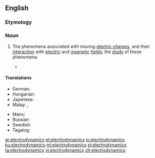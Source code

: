 ==English==
{{wikipedia}}

===Etymology===
{{prefix|electro|dynamics|lang=en}}

===Noun===
{{en-noun|-}}

# {{lb|en|physics}} The phenomena associated with moving [[electric charge]]s, and their [[interaction]] with [[electric]] and [[magnetic]] [[field]]s; the [[study]] of these phenomena.
#* {{quote-magazine|date=2012-01
|author=Michael Riordan
|title=Tackling Infinity
|volume=100|issue=1|page=86
|magazine=[[w:American Scientist|American Scientist]]
|url=http://www.americanscientist.org/bookshelf/pub/tackling-infinity
|passage=Some of the most beautiful and thus appealing physical theories, including quantum '''electrodynamics''' and quantum gravity, have been dogged for decades by infinities that erupt when theorists try to prod their calculations into new domains. Getting rid of these nagging infinities has probably occupied far more effort than was spent in originating the theories.}}

====Translations====
{{trans-top|study of phenomena associated with moving electric charges}}
* German: {{t+|de|Elektrodynamik|f}}
* Hungarian: {{t+|hu|elektrodinamika}}
* Japanese: {{t|ja|電気力学|tr=denkirikigaku|sc=Jpan}}
* Malay: {{t|ms|elektrodinamik}}, {{t|ms|kaji gerak elektrik}}
{{trans-mid}}
* Manx: {{t|gv|lectro-ghleashaghtys|m}}
* Russian: {{t+|ru|электродина́мика|f}}
* Swedish: {{t+|sv|elektrodynamik|c}}
* Tagalog: {{t|tl|dagitsigan}}
{{trans-bottom}}

[[ar:electrodynamics]]
[[et:electrodynamics]]
[[io:electrodynamics]]
[[ku:electrodynamics]]
[[ml:electrodynamics]]
[[pl:electrodynamics]]
[[ta:electrodynamics]]
[[vi:electrodynamics]]
[[zh:electrodynamics]]